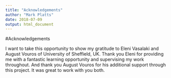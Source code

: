 ```yaml
---
title: "Acknowledgements"
author: "Mark Platts"
date: 2018-07-09
output: html_document
---
```


#Acknowledgements

I want to take this opportunity to show my gratitude to Eleni Vasalaki and August Vouros of University of Sheffield, UK. Thank you Eleni for providing me with a fantastic learning opportunity and supervising my work throughout. And thank you August Vouros for his additional support through this project. It was great to work with you both.
